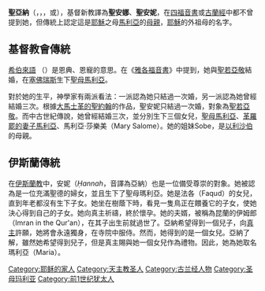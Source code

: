 {{unreferenced|time=2011-04-20T00:53:37+00:00}}
{{Infobox saint
|name = 聖亞納<br />Saint Anne
|feast_day = 7月26日（西方历法）<br> 7月25日（东方历法）<br> 11月20日（科普特历法）
|venerated_in = [[基督教|基督教]]<br/>[[伊斯兰教|伊斯兰教]]
|image = Angelos Akotanos - Saint Anne with the Virgin - 15th century.jpg
|imagesize = 250px
|death_place =
|titles =聖母之母
|canonized_date = pre-congregation
|canonized_place =
|canonized_by =
|attributes = 书，门，玛丽，耶稣，或[[聖若亞敬|聖若亞敬]]
|patronage = [[木匠|木匠]]、无子者、[[马术|马术]]骑手、[[祖父|祖父]]、家庭妇女、[[蕾丝|蕾丝]]加工者、佚文、[[法斯尼亚|法斯尼亚]]、[[水手|水手]]、[[底特律|底特律]]、矿工、移动房屋、旧衣服交易者、穷人、孕妇、女裁缝、马夫、不孕症患者、母亲、孩子
|major_shrine =
|suppressed_date =
|issues =
}}

'''聖亞納'''（{{lang-he|חַנָּה}}，{{lang|en|Hannah}}，{{lang-en|Saint Anne}}，或{{lang|en|Saint Ann}}），基督新教譯為'''聖安娜'''、'''聖安妮'''，在[[四福音書|四福音書]]或[[古蘭經|古蘭經]]中都不曾提到她，但傳統上認定這是[[耶穌|耶穌]]之母[[馬利亞_(耶穌的母親)|馬利亞]]的[[母親|母親]]，[[耶穌|耶穌]]的外祖母的名字。

== 基督教會傳統 ==
[[希伯來語|希伯來語]] {{lang|he|חַנָּה}}（{{lang|en|Hannah}}）是恩典、恩寵的意思。在《[[雅各福音書|雅各福音書]]》中提到，她與[[聖若亞敬|聖若亞敬]]結婚，在[[塞佛瑞斯|塞佛瑞斯]]生下[[馬利亞_(耶穌的母親)|聖母馬利亞]]。

對於她的生平，神學家有兩派看法：一派認為她只結過一次婚，另一派認為她曾經結婚三次。根據[[大馬士革的聖約翰|大馬士革的聖約翰]]的作品，聖安妮只結過一次婚，對象為[[聖若亞敬|聖若亞敬]]。而中古世紀傳說，她曾經結婚三次，並分別生下三個女兒，[[馬利亞_(耶穌的母親)|聖母馬利亞]]、[[馬利亞_(革羅罷的妻子)|革羅罷的妻子馬利亞]]、馬利亞·莎樂美（Mary Salome）。她的姐妹Sobe，是[[以利沙伯|以利沙伯]]的母親。

== 伊斯蘭傳統 ==
在[[伊斯蘭教|伊斯蘭教]]中，安妮（{{lang-ar|حنة}}''Ḥannah''，音譯為亞納）也是一位備受尊崇的對象。她被認為是一位充滿聖德的婦女，並且生下了聖母瑪利亞。她是法各（Faqud）的女兒，直到年老都沒有生下子女。她坐在樹蔭下時，看見一隻鳥正在餵養它的子女，使她決心得到自己的子女。她向真主祈禱，終於懷孕。她的夫婿，被稱為昆蘭的伊姆郎（Imran in the Qur'an），在其子出生前就過世了。亞納希望得到一個兒子，向[[真主|真主]]許願，她將會永遠獨身，在寺院中服侍。然而，她得到的是一個女兒。亞納了解，雖然她希望得到兒子，但是真主賜與她一個女兒作為禮物。因此，她為她取名瑪利亞（Maria）。

{{Authority control}}
{{DEFAULTSORT:Anne}}
[[Category:耶稣的家人|Category:耶稣的家人]]
[[Category:天主教圣人|Category:天主教圣人]]
[[Category:古兰经人物|Category:古兰经人物]]
[[Category:圣母玛利亚|Category:圣母玛利亚]]
[[Category:前1世纪犹太人|Category:前1世纪犹太人]]